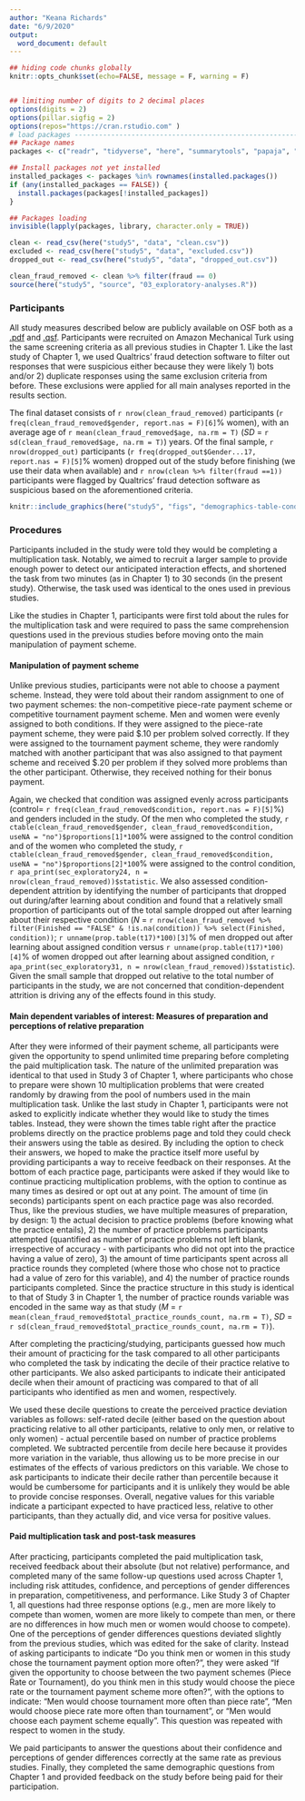 ```yaml
---
author: "Keana Richards"
date: "6/9/2020"
output:
  word_document: default
---
```


```r

## hiding code chunks globally 
knitr::opts_chunk$set(echo=FALSE, message = F, warning = F)


## limiting number of digits to 2 decimal places
options(digits = 2)
options(pillar.sigfig = 2)
options(repos="https://cran.rstudio.com" )
# load packages -----------------------------------------------------------
## Package names
packages <- c("readr", "tidyverse", "here", "summarytools", "papaja", "magrittr")

## Install packages not yet installed
installed_packages <- packages %in% rownames(installed.packages())
if (any(installed_packages == FALSE)) {
  install.packages(packages[!installed_packages])
}

## Packages loading
invisible(lapply(packages, library, character.only = TRUE))

clean <- read_csv(here("study5", "data", "clean.csv"))
excluded <- read_csv(here("study5", "data", "excluded.csv"))
dropped_out <- read_csv(here("study5", "data", "dropped_out.csv"))

clean_fraud_removed <- clean %>% filter(fraud == 0) 
source(here("study5", "source", "03_exploratory-analyses.R"))

```

### Participants

All study measures described below are publicly available on OSF both as a [.pdf](https://osf.io/xbrvs/) and [.qsf](https://osf.io/4mvyr/). Participants were recruited on Amazon Mechanical Turk using the same screening criteria as all previous studies in Chapter 1. Like the last study of Chapter 1, we used Qualtrics’ fraud detection software to filter out responses that were suspicious either because they were likely 1) bots and/or 2) duplicate responses using the same exclusion criteria from before. These exclusions were applied for all main analyses reported in the results section. 

The final dataset consists of `r nrow(clean_fraud_removed)` participants (`r freq(clean_fraud_removed$gender, report.nas = F)[6]`% women), with an average age of `r mean(clean_fraud_removed$age, na.rm = T)` (*SD* = `r sd(clean_fraud_removed$age, na.rm = T)`) years. Of the final sample, `r nrow(dropped_out)` participants (`r freq(dropped_out$Gender...17, report.nas = F)[5]`% women) dropped out of the study before finishing (we use their data when available) and `r nrow(clean %>% filter(fraud ==1))` participants were flagged by Qualtrics' fraud detection software as suspicious based on the aforementioned criteria. 


```r
knitr::include_graphics(here("study5", "figs", "demographics-table-conds-study5.png"))
```


### Procedures 

Participants included in the study were told they would be completing a multiplication task. Notably, we aimed to recruit a larger sample to provide enough power to detect our anticipated interaction effects, and shortened the task from two minutes (as in Chapter 1) to 30 seconds (in the present study). Otherwise, the task used was identical to the ones used in previous studies.

Like the studies in Chapter 1, participants were first told about the rules for the multiplication task and were required to pass the same comprehension questions used in the previous studies before moving onto the main manipulation of payment scheme.

#### Manipulation of payment scheme 

Unlike previous studies, participants were not able to choose a payment scheme. Instead, they were told about their random assignment to one of two payment schemes: the non-competitive piece-rate payment scheme or competitive tournament payment scheme. Men and women were evenly assigned to both conditions. If they were assigned to the piece-rate payment scheme, they were paid \$.10 per problem solved correctly. If they were assigned to the tournament payment scheme, they were randomly matched with another participant that was also assigned to that payment scheme and received $.20 per problem if they solved more problems than the other participant. Otherwise, they received nothing for their bonus payment. 

Again, we checked that condition was assigned evenly across participants (control= `r freq(clean_fraud_removed$condition, report.nas = F)[5]`%) and genders included in the study. Of the men who completed the study, `r ctable(clean_fraud_removed$gender, clean_fraud_removed$condition, useNA = "no")$proportions[1]*100`% were assigned to the control condition and of the women who completed the study, `r ctable(clean_fraud_removed$gender, clean_fraud_removed$condition, useNA = "no")$proportions[2]*100`% were assigned to the control condition, `r apa_print(sec_exploratory24, n = nrow(clean_fraud_removed))$statistic`. We also assessed condition-dependent attrition by identifying the number of participants that dropped out during/after learning about condition and found that a relatively small proportion of participants out of the total sample dropped out after learning about their respective condition (*N* = `r nrow(clean_fraud_removed %>% filter(Finished == "FALSE" & !is.na(condition)) %>% select(Finished, condition))`; `r unname(prop.table(t17)*100)[3]`% of men dropped out after learning about assigned condition versus `r unname(prop.table(t17)*100)[4]`% of women dropped out after learning about assigned condition, `r apa_print(sec_exploratory31, n = nrow(clean_fraud_removed))$statistic`). Given the small sample that dropped out relative to the total number of participants in the study, we are not concerned that condition-dependent attrition is driving any of the effects found in this study. 

#### Main dependent variables of interest: Measures of preparation and perceptions of relative preparation 

After they were informed of their payment scheme, all participants were given the opportunity to spend unlimited time preparing before completing the paid multiplication task. The nature of the unlimited preparation was identical to that used in Study 3 of Chapter 1, where participants who chose to prepare were shown 10 multiplication problems that were created randomly by drawing from the pool of numbers used in the main multiplication task. Unlike the last study in Chapter 1, participants were not asked to explicitly indicate whether they would like to study the times tables. Instead, they were shown the times table right after the practice problems directly on the practice problems page and told they could check their answers using the table as desired. By including the option to check their answers, we hoped to make the practice itself more useful by providing participants a way to receive feedback on their responses. At the bottom of each practice page, participants were asked if they would like to continue practicing multiplication problems, with the option to continue as many times as desired or opt out at any point. The amount of time (in seconds) participants spent on each practice page was also recorded. Thus, like the previous studies, we have multiple measures of preparation, by design: 1) the actual decision to practice problems (before knowing what the practice entails), 2) the number of practice problems participants attempted (quantified as number of practice problems not left blank, irrespective of accuracy - with participants who did not opt into the practice having a value of zero), 3) the amount of time participants spent across all practice rounds they completed (where those who chose not to practice had a value of zero for this variable), and 4) the number of practice rounds participants completed. Since the practice structure in this study is identical to that of Study 3 in Chapter 1, the number of practice rounds variable was encoded in the same way as that study (*M* = `r mean(clean_fraud_removed$total_practice_rounds_count, na.rm = T)`, *SD* = `r sd(clean_fraud_removed$total_practice_rounds_count, na.rm = T)`). 

After completing the practicing/studying, participants guessed how much their amount of practicing for the task compared to all other participants who completed the task by indicating the decile of their practice relative to other participants. We also asked participants to indicate their anticipated decile when their amount of practicing was compared to that of all participants who identified as men and women, respectively. 

We used these decile questions to create the perceived practice deviation variables as follows: self-rated decile (either based on the question about practicing relative to all other participants, relative to only men, or relative to only women) - actual percentile based on number of practice problems completed. We subtracted percentile from decile here because it provides more variation in the variable, thus allowing us to be more precise in our estimates of the effects of various predictors on this variable. We chose to ask participants to indicate their decile rather than percentile because it would be cumbersome for participants and it is unlikely they would be able to provide concise responses. Overall, negative values for this variable indicate a participant expected to have practiced less, relative to other participants, than they actually did, and vice versa for positive values. 

#### Paid multiplication task and post-task measures

After practicing, participants completed the paid multiplication task, received feedback about their absolute (but not relative) performance, and completed many of the same follow-up questions used across Chapter 1, including risk attitudes, confidence, and perceptions of gender differences in preparation, competitiveness, and performance. Like Study 3 of Chapter 1, all questions had three response options (e.g., men are more likely to compete than women, women are more likely to compete than men, or there are no differences in how much men or women would choose to compete). One of the perceptions of gender differences questions deviated slightly from the previous studies, which was edited for the sake of clarity. Instead of asking participants to indicate “Do you think men or women in this study chose the tournament payment option more often?”, they were asked "If given the opportunity to choose between the two payment schemes (Piece Rate or Tournament), do you think men in this study would choose the piece rate or the tournament payment scheme more often?", with the options to indicate: "Men would choose tournament more often than piece rate", "Men would choose piece rate more often than tournament", or "Men would choose each payment scheme equally". This question was repeated with respect to women in the study. 

We paid participants to answer the questions about their confidence and perceptions of gender differences correctly at the same rate as previous studies. Finally, they completed the same demographic questions from Chapter 1 and provided feedback on the study before being paid for their participation. 
